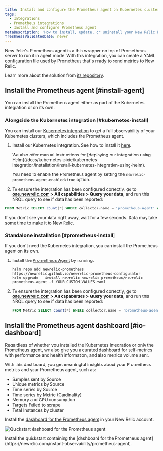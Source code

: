 ```yaml
---
title: Install and configure the Prometheus agent on Kubernetes clusters
tags:
  - Integrations
  - Prometheus integrations
  - Install and configure Prometheus agent
metaDescription: 'How to install, update, or uninstall your New Relic Prometheus agent alongside the Kubernetes integration.'
freshnessValidatedDate: never
---
```




New Relic's Prometheus agent is a thin wrapper on top of Prometheus server to run it in agent mode. With this integration, you can create a YAML configuration file used by Prometheus that's ready to send metrics to New Relic.

Learn more about the solution from [its repository](https://github.com/newrelic/newrelic-prometheus-configurator).

## Install the Prometheus agent [#install-agent]

You can install the Prometheus agent either as part of the Kubernetes integration or on its own.

### Alongside the Kubernetes integration [#kubernetes-install]

You can install our [Kubernetes integration](/docs/kubernetes-pixie/kubernetes-integration/get-started/introduction-kubernetes-integration) to get a full observability of your Kubernetes clusters, which includes the Prometheus agent.

1. Install our Kubernetes integration. See how to install it [here](/docs/kubernetes-pixie/kubernetes-integration/installation/kubernetes-integration-install-configure).

    <Callout variant="tip">
      We also offer manual instructions for [deploying our integration using Helm](/docs/kubernetes-pixie/kubernetes-integration/installation/install-kubernetes-integration-using-helm).
      
      You need to enable the Prometheus agent by setting the `newrelic-prometheus-agent.enabled=true` option.
    </Callout>

2. To ensure the integration has been configured correctly, go to <DoNotTranslate>**[one.newrelic.com](https://one.newrelic.com) > All capabilities > Query your data**</DoNotTranslate>, and run this NRQL query to see if data has been reported:

  ```sql
  FROM Metric SELECT count(*) WHERE collector.name = 'prometheus-agent' AND cluster_name = 'YOUR_CLUSTER_NAME' since 1 hour ago
  ```

<Callout variant="tip">
  If you don't see your data right away, wait for a few seconds. Data may take some time to make it to New Relic.
</Callout>

### Standalone installation [#prometheus-install]

If you don't need the Kubernetes integration, you can install the Prometheus agent on its own.

1. Install the [Prometheus Agent](https://github.com/newrelic/newrelic-prometheus-configurator#readme) by running:
    ```shell
    helm repo add newrelic-prometheus https://newrelic.github.io/newrelic-prometheus-configurator
    helm upgrade --install newrelic newrelic-prometheus/newrelic-prometheus-agent -f YOUR_CUSTOM_VALUES.yaml
    ```

2. To ensure the integration has been configured correctly, go to <DoNotTranslate>**[one.newrelic.com](https://one.newrelic.com) > All capabilities > Query your data**</DoNotTranslate>, and run this NRQL query to see if data has been reported:

    ```sql
    FROM Metric SELECT count(*) WHERE collector.name = 'prometheus-agent' since 1 hour ago
    ```

## Install the Prometheus agent dashboard [#io-dashboard]

Regardless of whether you installed the Kubernetes integration or only the Prometheus agent, we also give you a curated dashboard for self-metrics with performance and health information, and also metrics volume sent.

With this dashboard, you get meaningful insights about your Prometheus metrics and your Prometheus agent, such as:

* Samples sent by Source
* Unique metrics by Source
* Time series by Source
* Time series by Metric (Cardinality)
* Memory and CPU consumption
* Targets Failed to scrape
* Total Instances by cluster

Install the [dashboard for the Prometheus agent](https://newrelic.com/instant-observability/prometheus-agent) in your New Relic account.

<img
  title="Quickstart dashboard for the Prometheus agent"
  alt="Quickstart dashboard for the Prometheus agent"
  src={infrastructurePrometheusIoDashboard}
/>

<figcaption>
  Install the quickstart containing the [dashboard for the Prometheus agent](https://newrelic.com/instant-observability/prometheus-agent).
</figcaption>
